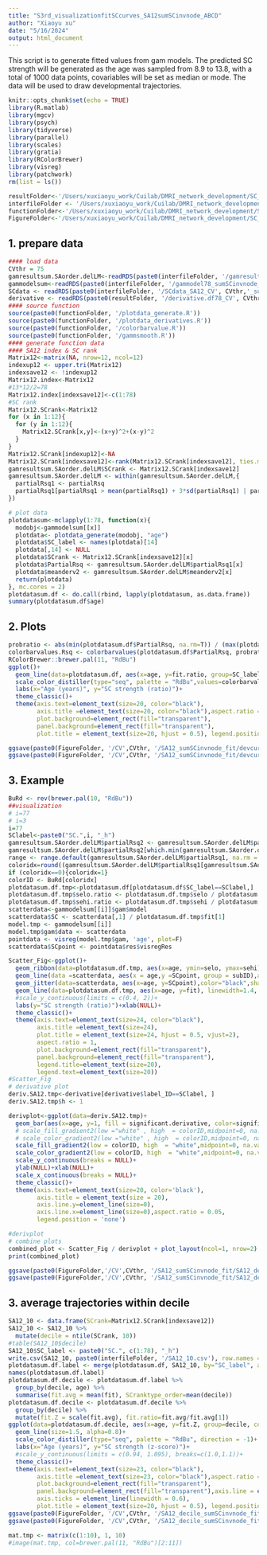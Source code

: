 ```yaml
---
title: "S3rd_visualizationfitSCcurves_SA12sumSCinvnode_ABCD"
author: "Xiaoyu xu"
date: "5/16/2024"
output: html_document
---
```

This script is to generate fitted values from gam models. The predicted SC strength will be generated as the age was sampled from 8.9 to 13.8, with a total of 1000 data points, covariables will be set as median or mode. The data will be used to draw developmental trajectories.

```r
knitr::opts_chunk$set(echo = TRUE)
library(R.matlab)
library(mgcv)
library(psych)
library(tidyverse)
library(parallel)
library(scales)
library(gratia)
library(RColorBrewer)
library(visreg)
library(patchwork)
rm(list = ls())

resultFolder<-'/Users/xuxiaoyu_work/Cuilab/DMRI_network_development/SC_development/results_ABCD'
interfileFolder <- '/Users/xuxiaoyu_work/Cuilab/DMRI_network_development/SC_development/interdataFolder_ABCD'
functionFolder<-'/Users/xuxiaoyu_work/Cuilab/DMRI_network_development/SC_development/Rcode_SCdevelopment/gamfunction'
FigureFolder<-'/Users/xuxiaoyu_work/Cuilab/DMRI_network_development/SC_development/Figure_ABCD_final/SA12'

```

## 1. prepare data

```r
#### load data
CVthr = 75
gamresultsum.SAorder.delLM<-readRDS(paste0(interfileFolder, '/gamresults78_sumSCinvnode_over8_siteall_CV', CVthr,'_scale_TRUE.rds'))
gammodelsum<-readRDS(paste0(interfileFolder, '/gammodel78_sumSCinvnode_over8_siteall_CV', CVthr,'_scale_TRUE.rds'))
SCdata <- readRDS(paste0(interfileFolder, '/SCdata_SA12_CV', CVthr,'_sumSCinvnode.sum.msmtcsd.combatage.rds'))
derivative <- readRDS(paste0(resultFolder, '/derivative.df78_CV', CVthr,'.rds'))
#### source function
source(paste0(functionFolder, '/plotdata_generate.R'))
source(paste0(functionFolder, '/plotdata_derivatives.R'))
source(paste0(functionFolder, '/colorbarvalue.R'))
source(paste0(functionFolder, '/gammsmooth.R'))
#### generate function data
#### SA12 index & SC rank
Matrix12<-matrix(NA, nrow=12, ncol=12)
indexup12 <- upper.tri(Matrix12)
indexsave12 <- !indexup12
Matrix12.index<-Matrix12
#13*12/2=78
Matrix12.index[indexsave12]<-c(1:78)
#SC rank
Matrix12.SCrank<-Matrix12
for (x in 1:12){
  for (y in 1:12){
    Matrix12.SCrank[x,y]<-(x+y)^2+(x-y)^2
  }
}
Matrix12.SCrank[indexup12]<-NA
Matrix12.SCrank[indexsave12]<-rank(Matrix12.SCrank[indexsave12], ties.method = "average")
gamresultsum.SAorder.delLM$SCrank <- Matrix12.SCrank[indexsave12]
gamresultsum.SAorder.delLM <- within(gamresultsum.SAorder.delLM,{
  partialRsq1 <- partialRsq
  partialRsq1[partialRsq1 > mean(partialRsq1) + 3*sd(partialRsq1) | partialRsq1 < mean(partialRsq1) - 3*sd(partialRsq1)] <- NA
})

# plot data
plotdatasum<-mclapply(1:78, function(x){
  modobj<-gammodelsum[[x]]
  plotdata<- plotdata_generate(modobj, "age")
  plotdata$SC_label <- names(plotdata)[14]
  plotdata[,14] <- NULL
  plotdata$SCrank <- Matrix12.SCrank[indexsave12][x]
  plotdata$PartialRsq <- gamresultsum.SAorder.delLM$partialRsq1[x]
  plotdata$meanderv2 <- gamresultsum.SAorder.delLM$meanderv2[x]
  return(plotdata)
}, mc.cores = 2)
plotdatasum.df <- do.call(rbind, lapply(plotdatasum, as.data.frame))
summary(plotdatasum.df$age)
```

## 2. Plots

```r
probratio <- abs(min(plotdatasum.df$PartialRsq, na.rm=T)) / (max(plotdatasum.df$PartialRsq, na.rm=T)-min(plotdatasum.df$PartialRsq, na.rm=T))
colorbarvalues.Rsq <- colorbarvalues(plotdatasum.df$PartialRsq, probratio)
RColorBrewer::brewer.pal(11, "RdBu")
ggplot()+
  geom_line(data=plotdatasum.df, aes(x=age, y=fit.ratio, group=SC_label, color=PartialRsq), size=0.8, alpha=0.8)+
  scale_color_distiller(type="seq", palette = "RdBu",values=colorbarvalues.Rsq,na.value="#053061", direction = -1)+
  labs(x="Age (years)", y="SC strength (ratio)")+
  theme_classic()+
  theme(axis.text=element_text(size=20, color="black"), 
        axis.title =element_text(size=20, color="black"),aspect.ratio = 0.85,
        plot.background=element_rect(fill="transparent"),
        panel.background=element_rect(fill="transparent"),
        plot.title = element_text(size=20, hjust = 0.5), legend.position = "none")

ggsave(paste0(FigureFolder, '/CV',CVthr, '/SA12_sumSCinvnode_fit/devcurve_SCrank_fit.ratio.tiff'), width=20, height =14, units = "cm")
ggsave(paste0(FigureFolder, '/CV',CVthr, '/SA12_sumSCinvnode_fit/devcurve_Rsq_fit.ratio.svg'), dpi=600, width=14, height =13, units = "cm")

```

## 3. Example

```r
BuRd <- rev(brewer.pal(10, "RdBu"))
##visualization
# i=77
# i=3
i=77
SClabel<-paste0("SC.",i, "_h")
gamresultsum.SAorder.delLM$partialRsq2 <- gamresultsum.SAorder.delLM$partialRsq
gamresultsum.SAorder.delLM$partialRsq2[which.min(gamresultsum.SAorder.delLM$partialRsq2)] <- NA
range <- range.default(gamresultsum.SAorder.delLM$partialRsq1, na.rm = T)[2] - range.default(gamresultsum.SAorder.delLM$partialRsq1, na.rm = T)[1]
coloridx=round((gamresultsum.SAorder.delLM$partialRsq1[gamresultsum.SAorder.delLM$parcel==SClabel]-min(gamresultsum.SAorder.delLM$partialRsq1, na.rm = T))/range * 10)
if (coloridx==0){coloridx=1}
colorID <- BuRd[coloridx]
plotdatasum.df.tmp<-plotdatasum.df[plotdatasum.df$SC_label==SClabel,]
plotdatasum.df.tmp$selo.ratio <- plotdatasum.df.tmp$selo / plotdatasum.df.tmp$fit[1]
plotdatasum.df.tmp$sehi.ratio <- plotdatasum.df.tmp$sehi / plotdatasum.df.tmp$fit[1]
scatterdata<-gammodelsum[[i]]$gam$model
scatterdata$SC <- scatterdata[,1] / plotdatasum.df.tmp$fit[1]
model.tmp <- gammodelsum[[i]]
model.tmp$gam$data <- scatterdata
pointdata <- visreg(model.tmp$gam, 'age', plot=F)
scatterdata$SCpoint <- pointdata$res$visregRes

Scatter_Fig<-ggplot()+
  geom_ribbon(data=plotdatasum.df.tmp, aes(x=age, ymin=selo, ymax=sehi), alpha=0.3, fill=colorID)+
  geom_line(data =scatterdata, aes(x = age,y =SCpoint, group = subID),alpha = .2,color="grey", size = 0.5)+
  geom_jitter(data=scatterdata, aes(x=age, y=SCpoint),color="black",shape=16, size=1, alpha=0.3)+
  geom_line(data=plotdatasum.df.tmp, aes(x=age, y=fit), linewidth=1.4, alpha=1, color=colorID)+
  #scale_y_continuous(limits = c(0.4, 2))+
  labs(y="SC strength (ratio)")+xlab(NULL)+
  theme_classic()+
  theme(axis.text=element_text(size=24, color="black"), 
        axis.title =element_text(size=24),
        plot.title = element_text(size=24, hjust = 0.5, vjust=2),
        aspect.ratio = 1,
        plot.background=element_rect(fill="transparent"),
        panel.background=element_rect(fill="transparent"),
        legend.title=element_text(size=20),
        legend.text=element_text(size=20))
#Scatter_Fig
# derivative plot
deriv.SA12.tmp<-derivative[derivative$label_ID==SClabel, ]
deriv.SA12.tmp$h <- 1

derivplot<-ggplot(data=deriv.SA12.tmp)+
  geom_bar(aes(x=age, y=1, fill = significant.derivative, color=significant.derivative),stat = "identity", position = "stack")+
  # scale_fill_gradient2(low ="white" , high  = colorID,midpoint=0, na.value = "white", labels=NULL) +
  # scale_color_gradient2(low ="white" , high  = colorID,midpoint=0, na.value = "white",  labels=NULL) +
  scale_fill_gradient2(low = colorID, high  = "white",midpoint=0, na.value = "white", labels=NULL) +
  scale_color_gradient2(low = colorID, high  = "white",midpoint=0, na.value = "white",  labels=NULL) +
  scale_y_continuous(breaks = NULL)+
  ylab(NULL)+xlab(NULL)+
  scale_x_continuous(breaks = NULL)+
  theme_classic()+
  theme(axis.text=element_text(size=20, color='black'),
        axis.title = element_text(size = 20),
        axis.line.y=element_line(size=0),
        axis.line.x=element_line(size=0),aspect.ratio = 0.05,
        legend.position = 'none')

#derivplot
# combine plots
combined_plot <- Scatter_Fig / derivplot + plot_layout(ncol=1, nrow=2)
print(combined_plot)

ggsave(paste0(FigureFolder,'/CV',CVthr, '/SA12_sumSCinvnode_fit/SA12_delLM_', SClabel, '_CV75.tiff'),combined_plot, width=14, height =14, units = "cm")
ggsave(paste0(FigureFolder,'/CV',CVthr, '/SA12_sumSCinvnode_fit/SA12_delLM_', SClabel, '_CV75.svg'),combined_plot, dpi = 600, width=15, height =15, units = "cm")

```


## 3. average trajectories within decile

```r
SA12_10 <- data.frame(SCrank=Matrix12.SCrank[indexsave12])
SA12_10 <- SA12_10 %>%
  mutate(decile = ntile(SCrank, 10))
#table(SA12_10$decile)
SA12_10$SC_label <- paste0("SC.", c(1:78), "_h")
write.csv(SA12_10, paste0(interfileFolder, '/SA12_10.csv'), row.names = F)
plotdatasum.df.label <- merge(plotdatasum.df, SA12_10, by="SC_label", all.x=T)
names(plotdatasum.df.label)
plotdatasum.df.decile <- plotdatasum.df.label %>%
  group_by(decile, age) %>%
  summarise(fit.avg = mean(fit), SCranktype_order=mean(decile))
plotdatasum.df.decile <- plotdatasum.df.decile %>%
  group_by(decile) %>%
  mutate(fit.Z = scale(fit.avg), fit.ratio=fit.avg/fit.avg[1])
ggplot(data=plotdatasum.df.decile, aes(x=age, y=fit.Z, group=decile, color=decile))+
  geom_line(size=1.5, alpha=0.8)+
  scale_color_distiller(type="seq", palette = "RdBu", direction = -1)+
  labs(x="Age (years)", y="SC strength (z-score)")+
  #scale_y_continuous(limits = c(0.94, 1.095), breaks=c(1.0,1.1))+
  theme_classic()+
  theme(axis.text=element_text(size=23, color="black"), 
        axis.title =element_text(size=23, color="black"),aspect.ratio = 0.95,
        plot.background=element_rect(fill="transparent"),
        panel.background=element_rect(fill="transparent"),axis.line = element_line(linewidth = 0.6),
        axis.ticks = element_line(linewidth = 0.6),
        plot.title = element_text(size=20, hjust = 0.5), legend.position = "none")
ggsave(paste0(FigureFolder, '/CV',CVthr, '/SA12_decile_sumSCinvnode_fit/devcurve_SCrank_fit.Z_SCtype.tiff'), width=20, height =14, units = "cm")
ggsave(paste0(FigureFolder, '/CV',CVthr, '/SA12_decile_sumSCinvnode_fit/devcurve_SCrank_fit.Z_SCtype.svg'), dpi=600, width=14, height =13, units = "cm")

mat.tmp <- matrix(c(1:10), 1, 10)
#image(mat.tmp, col=brewer.pal(11, "RdBu")[2:11])

```


